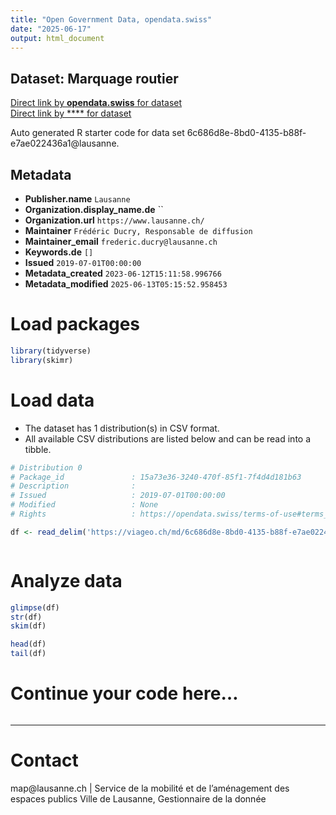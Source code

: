 ```yaml
---
title: "Open Government Data, opendata.swiss"
date: "2025-06-17"
output: html_document
---
```


## Dataset: Marquage routier



[Direct link by **opendata.swiss** for dataset](https://opendata.swiss/de/dataset/marquage-routier)<br>
[Direct link by **** for dataset](https://viageo.ch/md/6c686d8e-8bd0-4135-b88f-e7ae022436a1)

Auto generated R starter code for data set 6c686d8e-8bd0-4135-b88f-e7ae022436a1@lausanne.

## Metadata

- **Publisher.name** `Lausanne`
- **Organization.display_name.de** ``
- **Organization.url** `https://www.lausanne.ch/`
- **Maintainer** `Frédéric Ducry, Responsable de diffusion`
- **Maintainer_email** `frederic.ducry@lausanne.ch`
- **Keywords.de** `[]`
- **Issued** `2019-07-01T00:00:00`
- **Metadata_created** `2023-06-12T15:11:58.996766`
- **Metadata_modified** `2025-06-13T05:15:52.958453`


# Load packages

```r

library(tidyverse)
library(skimr)

```

# Load data

-   The dataset has 1 distribution(s) in CSV format.
-   All available CSV distributions are listed below and can be read into a tibble.

```r

# Distribution 0
# Package_id               : 15a73e36-3240-470f-85f1-7f4d4d181b63
# Description              : 
# Issued                   : 2019-07-01T00:00:00
# Modified                 : None
# Rights                   : https://opendata.swiss/terms-of-use#terms_by

df <- read_delim('https://viageo.ch/md/6c686d8e-8bd0-4135-b88f-e7ae022436a1#downloadAction')



```

# Analyze data

```r

glimpse(df)
str(df)
skim(df)

head(df)
tail(df)

```

# Continue your code here...

```r

```

------------------------------------------------------------------------

# Contact

map@lausanne.ch | Service de la mobilité et de l’aménagement des espaces publics Ville de Lausanne, Gestionnaire de la donnée

